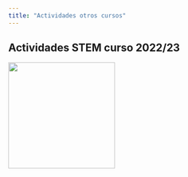 ```yaml
---
title: "Actividades otros cursos"
---
```


## Actividades STEM curso 2022/23




[![](images/compost.png){fig-alt="imagen portada proyecto stem compost" fig-align="center" width="214"}](https://www.educa2.madrid.org/web/educamadrid/principal/files/40dfacbe-2f38-4434-8e2a-4f7ed63c85dd/Plan%20de%20centro%20STEM_v4.pdf?t=1695461877908)
